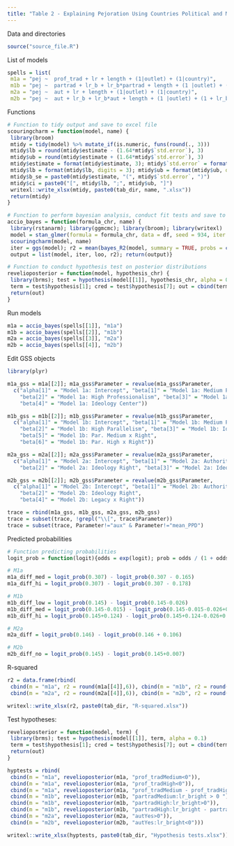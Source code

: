 ```yaml
---
title: "Table 2 - Explaining Pejoration Using Countries Political and Media HIstory"
---
```


Data and directories

```r
source("source_file.R")
```

List of models
```r
spells = list(
 m1a = "pej ~  prof_trad + lr + length + (1|outlet) + (1|country)",
 m1b = "pej ~  partrad + lr_b + lr_b*partrad + length + (1 |outlet) + (1 + lr_b |country)",
 m2a = "pej ~  aut + lr + length + (1|outlet) + (1|country)",
 m2b = "pej ~  aut + lr_b + lr_b*aut + length + (1 |outlet) + (1 + lr_b|country)")
```

Functions
```r
# Function to tidy output and save to excel file
scouringcharm = function(model, name) {
 library(broom)
 mtidy = tidy(model) %>% mutate_if(is.numeric, funs(round(., 3)))
 mtidy$lb = round(mtidy$estimate - (1.64*mtidy$`std.error`), 3)
 mtidy$ub = round(mtidy$estimate + (1.64*mtidy$`std.error`), 3)
 mtidy$estimate = format(mtidy$estimate, 3); mtidy$`std.error` = format(mtidy$`std.error`, 3)
 mtidy$lb = format(mtidy$lb, digits = 3); mtidy$ub = format(mtidy$ub, digits = 3)
 mtidy$b_se = paste0(mtidy$estimate, "(", mtidy$`std.error`, ")") 
 mtidy$ci = paste0("[", mtidy$lb, ";", mtidy$ub, "]")
 writexl::write_xlsx(mtidy, paste0(tab_dir, name, ".xlsx"))
 return(mtidy)
}

# Function to perform bayesian analysis, conduct fit tests and save to excel file
accio_bayes = function(formula_chr, name) {
 library(rstanarm); library(ggmcmc); library(broom); library(writexl)
 model = stan_glmer(formula = formula_chr, data = df, seed = 934, iter = 5000, chains = 2, adapt_delta = 0.99)
 scouringcharm(model, name)
 iter = ggs(model); r2 = mean(bayes_R2(model, summary = TRUE, probs = c(0.025, 0.975)))
 output = list(model, iter, loo, r2); return(output)}

# Function to conduct hypothesis test on posterior distributions
revelioposterior = function(model, hypothesis_chr) {
 library(brms); test = hypothesis(model[[1]], hypothesis_chr, alpha = 0.1)
 term = test$hypothesis[1]; cred = test$hypothesis[7]; out = cbind(term, cred)
 return(out)
}
```

Run models
```r
m1a = accio_bayes(spells[[1]], "m1a")
m1b = accio_bayes(spells[[2]], "m1b")
m2a = accio_bayes(spells[[3]], "m2a")
m2b = accio_bayes(spells[[4]], "m2b")
```

Edit GSS objects
```r
library(plyr)

m1a_gss = m1a[[2]]; m1a_gss$Parameter = revalue(m1a_gss$Parameter, 
  c("alpha[1]" = "Model 1a: Intercept", "beta[1]" = "Model 1a: Medium Professionalism", 
    "beta[2]" = "Model 1a: High Professionalism", "beta[3]" = "Model 1a: Ideology Right",
    "beta[4]" = "Model 1a: Ideology Center"))

m1b_gss = m1b[[2]]; m1b_gss$Parameter = revalue(m1b_gss$Parameter, 
  c("alpha[1]" = "Model 1b: Intercept", "beta[1]" = "Model 1b: Medium Parallelism", 
    "beta[2]" = "Model 1b: High Parallelism", "beta[3]" = "Model 1b: Ideology Right",
    "beta[5]" = "Model 1b: Par. Medium x Right",
    "beta[6]" = "Model 1b: Par. High x Right"))

m2a_gss = m2a[[2]]; m2a_gss$Parameter = revalue(m2a_gss$Parameter, 
  c("alpha[1]" = "Model 2a: Intercept", "beta[1]" = "Model 2a: Authoritarian Legacy", 
    "beta[2]" = "Model 2a: Ideology Right", "beta[3]" = "Model 2a: Ideology Center"))

m2b_gss = m2b[[2]]; m2b_gss$Parameter = revalue(m2b_gss$Parameter, 
  c("alpha[1]" = "Model 2b: Intercept", "beta[1]" = "Model 2b: Authoritarian Legacy", 
    "beta[2]" = "Model 2b: Ideology Right",  
    "beta[4]" = "Model 2b: Legacy x Right"))

trace = rbind(m1a_gss, m1b_gss, m2a_gss, m2b_gss)
trace = subset(trace, !grepl("\\[", trace$Parameter))
trace = subset(trace, Parameter!="aux" & Parameter!="mean_PPD")
```

Predicted probabilities
```r
# Function predicting probabilities
logit_prob = function(logit){odds = exp(logit); prob = odds / (1 + odds); return(prob)}

# M1a 
m1a_diff_med = logit_prob(0.307) - logit_prob(0.307 - 0.165) 
m1a_diff_hi = logit_prob(0.307) - logit_prob(0.307 - 0.178)

# M1b 
m1b_diff_low = logit_prob(0.145) - logit_prob(0.145-0.026)
m1b_diff_med = logit_prob(0.145-0.015) - logit_prob(0.145-0.015-0.026+0.041)
m1b_diff_hi = logit_prob(0.145+0.124) - logit_prob(0.145+0.124-0.026+0.023)

# M2a 
m2a_diff = logit_prob(0.146) - logit_prob(0.146 + 0.106)

# M2b
m2b_diff_no = logit_prob(0.145) - logit_prob(0.145+0.007) 
```

R-squared
```r
r2 = data.frame(rbind(
 cbind(m = "m1a", r2 = round(m1a[[4]],6)), cbind(m = "m1b", r2 = round(m1b[[4]],6)),
 cbind(m = "m2a", r2 = round(m2a[[4]],6)), cbind(m = "m2b", r2 = round(m2b[[4]],6))))

writexl::write_xlsx(r2, paste0(tab_dir, "R-squared.xlsx"))
```

Test hypotheses:
```r
revelioposterior = function(model, term) {
 library(brms); test = hypothesis(model[[1]], term, alpha = 0.1)
 term = test$hypothesis[1]; cred = test$hypothesis[7]; out = cbind(term, cred)
 return(out)
}

hyptests = rbind(
 cbind(m = "m1a", revelioposterior(m1a, "prof_tradMedium<0")), 
 cbind(m = "m1a", revelioposterior(m1a, "prof_tradHigh<0")), 
 cbind(m = "m1a", revelioposterior(m1a, "prof_tradMedium - prof_tradHigh > 0")), 
 cbind(m = "m1b", revelioposterior(m1b, "partradMedium:lr_bright > 0 ")), 
 cbind(m = "m1b", revelioposterior(m1b, "partradHigh:lr_bright>0")), 
 cbind(m = "m1b", revelioposterior(m1b, "partradHigh:lr_bright - partradMedium:lr_bright >0")),
 cbind(m = "m2a", revelioposterior(m2a, "autYes>0")), 
 cbind(m = "m2b", revelioposterior(m2b, "autYes:lr_bright<0")))

writexl::write_xlsx(hyptests, paste0(tab_dir, "Hypothesis tests.xlsx"))
```
